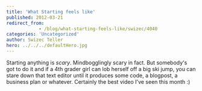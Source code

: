 ```yaml
---
title: 'What Starting feels like'
published: 2012-03-21
redirect_from: 
            - /blog/what-starting-feels-like/swizec/4040
categories: 'Uncategorized'
author: Swizec Teller
hero: ../../../defaultHero.jpg
---
```

Starting anything is _scary_. Mindbogglingly scary in fact. But somebody's got to do it and if a 4th grader girl can lob herself off a big ski jump, you can stare down that text editor until it produces some code, a blogpost, a business plan or whatever. Certainly the best video I've seen this month :)